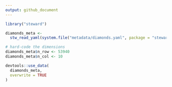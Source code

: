 ```yaml
---
output: github_document
---
```


```r
library("steward")
```

```r
diamonds_meta <- 
  stw_read_yaml(system.file("metadata/diamonds.yaml", package = "steward"))

# hard-code the dimensions
diamonds_meta$n_row <- 53940
diamonds_meta$n_col <- 10
```

```r
devtools::use_data(
  diamonds_meta, 
  overwrite = TRUE
)
```
